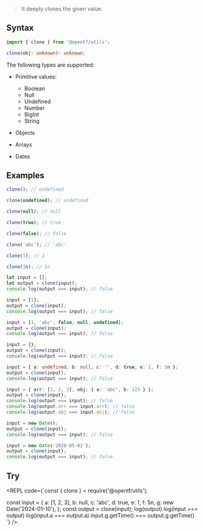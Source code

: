 
> It deeply clones the given value.

## Syntax

```ts
import { clone } from '@opentf/utils';

clone(obj: unknown): unknown;
```

<Callout type="info">
The following types are supported:

- Primitive values:
    - Boolean
    - Null
    - Undefined
    - Number
    - BigInt
    - String

- Objects

- Arrays

- Dates
</Callout>

## Examples

```ts
clone(); // undefined

clone(undefined); // undefined

clone(null); // null

clone(true); // true

clone(false); // false

clone('abc'); // 'abc'

clone(1); // 1

clone(1n); // 1n

let input = [];
let output = clone(input);
console.log(output === input); // false

input = [1];
output = clone(input);
console.log(output === input); // false

input = [1, 'abc', false, null, undefined];
output = clone(input);
console.log(output === input); // false

input = {};
output = clone(input);
console.log(output === input); // false

input = { a: undefined, b: null, c: '', d: true, e: 1, f: 5n };
output = clone(input);
console.log(output === input); // false

input = { arr: [1, 2, 3], obj: { a: 'abc', b: 123 } };
output = clone(input);
console.log(output === input); // false
console.log(output.arr === input.arr); // false
console.log(output.obj === input.obj); // false

input = new Date();
output = clone(input);
console.log(output === input); // false

input = new Date('2020-05-01');
output = clone(input);
console.log(output === input); // false
```

## Try

<REPL code={`const { clone } = require('@opentf/utils');

const input = { 
  a: [1, 2, 3], 
  b: null, 
  c: 'abc', 
  d: true, 
  e: 1, 
  f: 5n, 
  g: new Date('2024-01-10'),
};
const output = clone(input);
log(output)
log(input === output)
log(input.a === output.a)
input.g.getTime() === output.g.getTime()
`} />